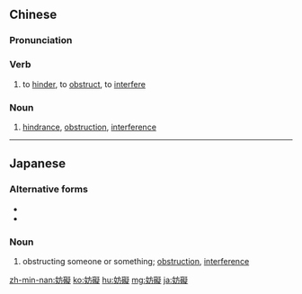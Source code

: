 {{also|妨碍}}
==Chinese==
{{zh-forms|s=妨碍}}

===Pronunciation===
{{zh-pron
|m=fáng'ài
|c=fong4 ngoi6
|mn=hông-gāi
|h=pfs=fòng-ngoi
|cat=v,n
}}

===Verb===
{{zh-verb}}

# to [[hinder]], to [[obstruct]], to [[interfere]]

===Noun===
{{zh-noun}}

# [[hindrance]], [[obstruction]], [[interference]]

----

==Japanese==
{{ja-kanjitab|ぼう|がい|yomi=on}}

===Alternative forms===
* {{l|ja|妨害}}
* {{l|ja|妨碍}}

===Noun===
{{ja-noun|ぼうがい}}

# obstructing someone or something; [[obstruction]], [[interference]]

[[zh-min-nan:妨礙]]
[[ko:妨礙]]
[[hu:妨礙]]
[[mg:妨礙]]
[[ja:妨礙]]